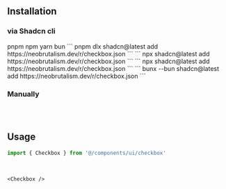 ## Installation

### via Shadcn cli

<Tabs defaultValue="pnpm" className="w-full">
  <TabsList className="grid w-full grid-cols-4">
    <TabsTrigger value="pnpm">pnpm</TabsTrigger>
    <TabsTrigger value="npm">npm</TabsTrigger>
    <TabsTrigger value="yarn">yarn</TabsTrigger>
    <TabsTrigger value="bun">bun</TabsTrigger>
  </TabsList>
  <TabsContent value="pnpm">
  ```
  pnpm dlx shadcn@latest add https://neobrutalism.dev/r/checkbox.json
  ```
  </TabsContent>
  <TabsContent value="npm">
  ```
  npx shadcn@latest add https://neobrutalism.dev/r/checkbox.json
  ```
  </TabsContent>
  <TabsContent value="yarn">
  ```
  npx shadcn@latest add https://neobrutalism.dev/r/checkbox.json
  ```
  </TabsContent>
  <TabsContent value="bun">
  ```
  bunx --bun shadcn@latest add https://neobrutalism.dev/r/checkbox.json
  ```
  </TabsContent>
</Tabs>

<br />

### Manually

```tsx file=<rootDir>/src/components/ui/checkbox.tsx title="components/ui/checkbox.tsx"
```

<br />

## Usage

```ts
import { Checkbox } from '@/components/ui/checkbox'
```

<br />

```tsx
<Checkbox />
```